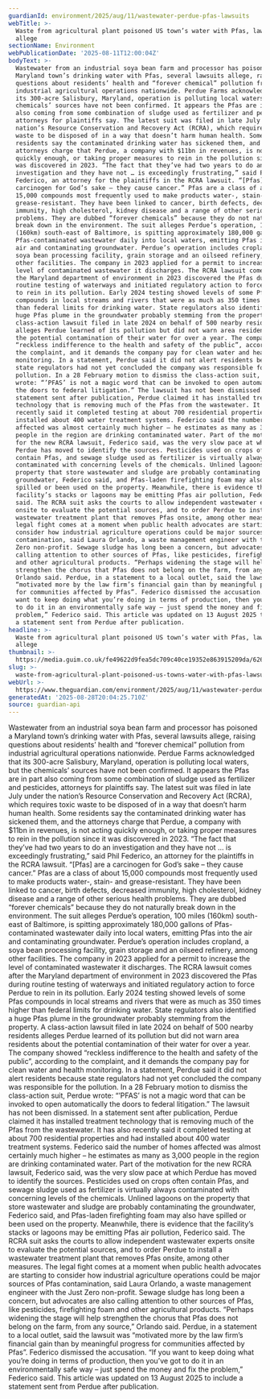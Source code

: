 ```yaml
---
guardianId: environment/2025/aug/11/wastewater-perdue-pfas-lawsuits
webTitle: >-
  Waste from agricultural plant poisoned US town’s water with Pfas, lawsuits
  allege
sectionName: Environment
webPublicationDate: '2025-08-11T12:00:04Z'
bodyText: >-
  Wastewater from an industrial soya bean farm and processor has poisoned a
  Maryland town’s drinking water with Pfas, several lawsuits allege, raising
  questions about residents’ health and “forever chemical” pollution from
  industrial agricultural operations nationwide. Perdue Farms acknowledged that
  its 300-acre Salisbury, Maryland, operation is polluting local waters, but the
  chemicals’ sources have not been confirmed. It appears the Pfas are in part
  also coming from some combination of sludge used as fertilizer and pesticides,
  attorneys for plaintiffs say. The latest suit was filed in late July under the
  nation’s Resource Conservation and Recovery Act (RCRA), which requires toxic
  waste to be disposed of in a way that doesn’t harm human health. Some
  residents say the contaminated drinking water has sickened them, and the
  attorneys charge that Perdue, a company with $11bn in revenues, is not acting
  quickly enough, or taking proper measures to rein in the pollution since it
  was discovered in 2023. “The fact that they’ve had two years to do an
  investigation and they have not … is exceedingly frustrating,” said Phil
  Federico, an attorney for the plaintiffs in the RCRA lawsuit. “[Pfas] are a
  carcinogen for God’s sake – they cause cancer.” Pfas are a class of about
  15,000 compounds most frequently used to make products water-, stain- and
  grease-resistant. They have been linked to cancer, birth defects, decreased
  immunity, high cholesterol, kidney disease and a range of other serious health
  problems. They are dubbed “forever chemicals” because they do not naturally
  break down in the environment. The suit alleges Perdue’s operation, 100 miles
  (160km) south-east of Baltimore, is spitting approximately 180,000 gallons of
  Pfas-contaminated wastewater daily into local waters, emitting Pfas into the
  air and contaminating groundwater. Perdue’s operation includes cropland, a
  soya bean processing facility, grain storage and an oilseed refinery, among
  other facilities. The company in 2023 applied for a permit to increase the
  level of contaminated wastewater it discharges. The RCRA lawsuit comes after
  the Maryland department of environment in 2023 discovered the Pfas during
  routine testing of waterways and initiated regulatory action to force Perdue
  to rein in its pollution. Early 2024 testing showed levels of some Pfas
  compounds in local streams and rivers that were as much as 350 times higher
  than federal limits for drinking water. State regulators also identified a
  huge Pfas plume in the groundwater probably stemming from the property. A
  class-action lawsuit filed in late 2024 on behalf of 500 nearby residents
  alleges Perdue learned of its pollution but did not warn area residents about
  the potential contamination of their water for over a year. The company showed
  “reckless indifference to the health and safety of the public”, according to
  the complaint, and it demands the company pay for clean water and health
  monitoring. In a statement, Perdue said it did not alert residents because
  state regulators had not yet concluded the company was responsible for the
  pollution. In a 28 February motion to dismiss the class-action suit, Perdue
  wrote: “’PFAS’ is not a magic word that can be invoked to open automatically
  the doors to federal litigation.” The lawsuit has not been dismissed. In a
  statement sent after publication, Perdue claimed it has installed treatment
  technology that is removing much of the Pfas from the wastewater. It has also
  recently said it completed testing at about 700 residential properties and had
  installed about 400 water treatment systems. Federico said the number of homes
  affected was almost certainly much higher – he estimates as many as 3,000
  people in the region are drinking contaminated water. Part of the motivation
  for the new RCRA lawsuit, Federico said, was the very slow pace at which
  Perdue has moved to identify the sources. Pesticides used on crops often
  contain Pfas, and sewage sludge used as fertilizer is virtually always
  contaminated with concerning levels of the chemicals. Unlined lagoons on the
  property that store wastewater and sludge are probably contaminating the
  groundwater, Federico said, and Pfas-laden firefighting foam may also have
  spilled or been used on the property. Meanwhile, there is evidence that the
  facility’s stacks or lagoons may be emitting Pfas air pollution, Federico
  said. The RCRA suit asks the courts to allow independent wastewater experts
  onsite to evaluate the potential sources, and to order Perdue to install a
  wastewater treatment plant that removes Pfas onsite, among other measures. The
  legal fight comes at a moment when public health advocates are starting to
  consider how industrial agriculture operations could be major sources of Pfas
  contamination, said Laura Orlando, a waste management engineer with the Just
  Zero non-profit. Sewage sludge has long been a concern, but advocates are also
  calling attention to other sources of Pfas, like pesticides, firefighting foam
  and other agricultural products. “Perhaps widening the stage will help
  strengthen the chorus that Pfas does not belong on the farm, from any source,”
  Orlando said. Perdue, in a statement to a local outlet, said the lawsuit was
  “motivated more by the law firm’s financial gain than by meaningful progress
  for communities affected by Pfas”. Federico dismissed the accusation. “If you
  want to keep doing what you’re doing in terms of production, then you’ve got
  to do it in an environmentally safe way – just spend the money and fix the
  problem,” Federico said. This article was updated on 13 August 2025 to include
  a statement sent from Perdue after publication.
headline: >-
  Waste from agricultural plant poisoned US town’s water with Pfas, lawsuits
  allege
thumbnail: >-
  https://media.guim.co.uk/fe49622d9fea5dc709c40ce19352e863915209da/626_0_6687_5348/500.jpg
slug: >-
  waste-from-agricultural-plant-poisoned-us-towns-water-with-pfas-lawsuits-allege
webUrl: >-
  https://www.theguardian.com/environment/2025/aug/11/wastewater-perdue-pfas-lawsuits
generatedAt: '2025-08-28T20:04:25.710Z'
source: guardian-api
---
```

Wastewater from an industrial soya bean farm and processor has poisoned a Maryland town’s drinking water with Pfas, several lawsuits allege, raising questions about residents’ health and “forever chemical” pollution from industrial agricultural operations nationwide. Perdue Farms acknowledged that its 300-acre Salisbury, Maryland, operation is polluting local waters, but the chemicals’ sources have not been confirmed. It appears the Pfas are in part also coming from some combination of sludge used as fertilizer and pesticides, attorneys for plaintiffs say. The latest suit was filed in late July under the nation’s Resource Conservation and Recovery Act (RCRA), which requires toxic waste to be disposed of in a way that doesn’t harm human health. Some residents say the contaminated drinking water has sickened them, and the attorneys charge that Perdue, a company with $11bn in revenues, is not acting quickly enough, or taking proper measures to rein in the pollution since it was discovered in 2023. “The fact that they’ve had two years to do an investigation and they have not … is exceedingly frustrating,” said Phil Federico, an attorney for the plaintiffs in the RCRA lawsuit. “[Pfas] are a carcinogen for God’s sake – they cause cancer.” Pfas are a class of about 15,000 compounds most frequently used to make products water-, stain- and grease-resistant. They have been linked to cancer, birth defects, decreased immunity, high cholesterol, kidney disease and a range of other serious health problems. They are dubbed “forever chemicals” because they do not naturally break down in the environment. The suit alleges Perdue’s operation, 100 miles (160km) south-east of Baltimore, is spitting approximately 180,000 gallons of Pfas-contaminated wastewater daily into local waters, emitting Pfas into the air and contaminating groundwater. Perdue’s operation includes cropland, a soya bean processing facility, grain storage and an oilseed refinery, among other facilities. The company in 2023 applied for a permit to increase the level of contaminated wastewater it discharges. The RCRA lawsuit comes after the Maryland department of environment in 2023 discovered the Pfas during routine testing of waterways and initiated regulatory action to force Perdue to rein in its pollution. Early 2024 testing showed levels of some Pfas compounds in local streams and rivers that were as much as 350 times higher than federal limits for drinking water. State regulators also identified a huge Pfas plume in the groundwater probably stemming from the property. A class-action lawsuit filed in late 2024 on behalf of 500 nearby residents alleges Perdue learned of its pollution but did not warn area residents about the potential contamination of their water for over a year. The company showed “reckless indifference to the health and safety of the public”, according to the complaint, and it demands the company pay for clean water and health monitoring. In a statement, Perdue said it did not alert residents because state regulators had not yet concluded the company was responsible for the pollution. In a 28 February motion to dismiss the class-action suit, Perdue wrote: “’PFAS’ is not a magic word that can be invoked to open automatically the doors to federal litigation.” The lawsuit has not been dismissed. In a statement sent after publication, Perdue claimed it has installed treatment technology that is removing much of the Pfas from the wastewater. It has also recently said it completed testing at about 700 residential properties and had installed about 400 water treatment systems. Federico said the number of homes affected was almost certainly much higher – he estimates as many as 3,000 people in the region are drinking contaminated water. Part of the motivation for the new RCRA lawsuit, Federico said, was the very slow pace at which Perdue has moved to identify the sources. Pesticides used on crops often contain Pfas, and sewage sludge used as fertilizer is virtually always contaminated with concerning levels of the chemicals. Unlined lagoons on the property that store wastewater and sludge are probably contaminating the groundwater, Federico said, and Pfas-laden firefighting foam may also have spilled or been used on the property. Meanwhile, there is evidence that the facility’s stacks or lagoons may be emitting Pfas air pollution, Federico said. The RCRA suit asks the courts to allow independent wastewater experts onsite to evaluate the potential sources, and to order Perdue to install a wastewater treatment plant that removes Pfas onsite, among other measures. The legal fight comes at a moment when public health advocates are starting to consider how industrial agriculture operations could be major sources of Pfas contamination, said Laura Orlando, a waste management engineer with the Just Zero non-profit. Sewage sludge has long been a concern, but advocates are also calling attention to other sources of Pfas, like pesticides, firefighting foam and other agricultural products. “Perhaps widening the stage will help strengthen the chorus that Pfas does not belong on the farm, from any source,” Orlando said. Perdue, in a statement to a local outlet, said the lawsuit was “motivated more by the law firm’s financial gain than by meaningful progress for communities affected by Pfas”. Federico dismissed the accusation. “If you want to keep doing what you’re doing in terms of production, then you’ve got to do it in an environmentally safe way – just spend the money and fix the problem,” Federico said. This article was updated on 13 August 2025 to include a statement sent from Perdue after publication.
